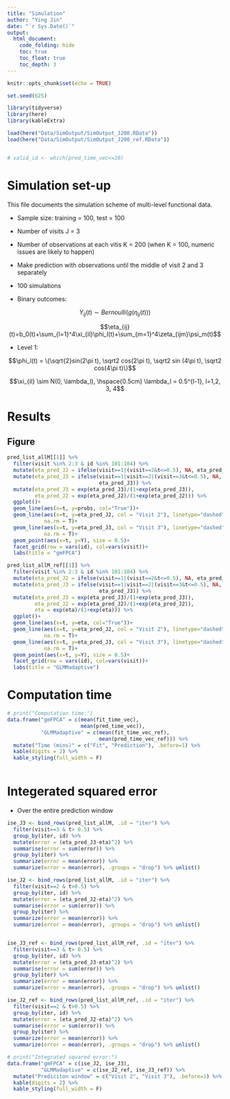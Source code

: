 ```yaml
---
title: "Simulation"
author: "Ying Jin"
date: "`r Sys.Date()`"
output: 
  html_document:
    code_folding: hide
    toc: true
    toc_float: true
    toc_depth: 3
---
```


```r
knitr::opts_chunk$set(echo = TRUE)

set.seed(625)

library(tidyverse)
library(here)
library(kableExtra)

load(here("Data/SimOutput/SimOutput_J200.RData"))
load(here("Data/SimOutput/SimOutput_J200_ref.RData"))


# valid_id <- which(pred_time_vec<=10)

```

# Simulation set-up

This file documents the simulation scheme of multi-level functional data. 

- Sample size: training = 100, test = 100
- Number of visits J = 3
- Number of observations at each vitis K = 200 (when K = 100, numeric issues are likely to happen)
- Make prediction with observations until the middle of visit 2 and 3 separately
- 100 simulations



- Binary outcomes: 

$$Y_{ij}(t) \sim Bernoulli(g(\eta_{ij}(t)))$$

$$\eta_{ij}(t)=b_0(t)+\sum_{l=1}^4\xi_{il}\phi_l(t)+\sum_{m=1}^4\zeta_{ijm}\psi_m(t)$$


- Level 1: 

$$\phi_l(t) = \{\sqrt{2}sin(2\pi t), \sqrt2 cos(2\pi t), \sqrt2 sin (4\pi t), \sqrt2 cos(4\pi t)\}$$

$$\xi_{il} \sim N(0, \lambda_l), \hspace{0.5cm} \lambda_l = 0.5^{l-1}, l=1,2, 3, 4$$

# Results

## Figure

```r
pred_list_allM[[1]] %>%
  filter(visit %in% 2:3 & id %in% 101:104) %>%
  mutate(eta_pred_J2 = ifelse(visit==1|(visit==2&t<=0.5), NA, eta_pred_J2)) %>%
  mutate(eta_pred_J3 = ifelse(visit==1|visit==2|(visit==3&t<=0.5), NA,
                              eta_pred_J3)) %>%
  mutate(eta_pred_J3 = exp(eta_pred_J3)/(1+exp(eta_pred_J3)),
         eta_pred_J2 = exp(eta_pred_J2)/(1+exp(eta_pred_J2))) %>% 
  ggplot()+
  geom_line(aes(x=t, y=probs, col="True"))+
  geom_line(aes(x=t, y=eta_pred_J2, col = "Visit 2"), linetype="dashed", 
            na.rm = T)+
  geom_line(aes(x=t, y=eta_pred_J3, col = "Visit 3"), linetype="dashed", 
            na.rm = T)+
  geom_point(aes(x=t, y=Y), size = 0.5)+
  facet_grid(row = vars(id), col=vars(visit))+
  labs(title = "gmFPCA")
```


```r
pred_list_allM_ref[[1]] %>%
  filter(visit %in% 2:3 & id %in% 101:104) %>%
  mutate(eta_pred_J2 = ifelse(visit==1|(visit==2&t<=0.5), NA, eta_pred_J2)) %>%
  mutate(eta_pred_J3 = ifelse(visit==1|visit==2|(visit==3&t<=0.5), NA,
                              eta_pred_J3)) %>%
  mutate(eta_pred_J3 = exp(eta_pred_J3)/(1+exp(eta_pred_J3)),
         eta_pred_J2 = exp(eta_pred_J2)/(1+exp(eta_pred_J2)), 
         eta = exp(eta)/(1+exp(eta))) %>% 
  ggplot()+
  geom_line(aes(x=t, y=eta, col="True"))+
  geom_line(aes(x=t, y=eta_pred_J2, col = "Visit 2"), linetype="dashed", 
            na.rm = T)+
  geom_line(aes(x=t, y=eta_pred_J3, col = "Visit 3"), linetype="dashed", 
            na.rm = T)+
  geom_point(aes(x=t, y=Y), size = 0.5)+
  facet_grid(row = vars(id), col=vars(visit))+
  labs(title = "GLMMadaptive")
```

# Computation time

```r
# print("Computation time:")
data.frame("gmFPCA" = c(mean(fit_time_vec), 
                        mean(pred_time_vec)),
           "GLMMadaptive" = c(mean(fit_time_vec_ref),
                              mean(pred_time_vec_ref))) %>% 
  mutate("Time (mins)" = c("Fit", "Prediction"), .before=1) %>%
  kable(digits = 2) %>% 
  kable_styling(full_width = F)



```


# Integerated squared error

- Over the entire prediction window

```r
ise_J3 <- bind_rows(pred_list_allM, .id = "iter") %>% 
  filter(visit==3 & t> 0.5) %>%
  group_by(iter, id) %>% 
  mutate(error = (eta_pred_J3-eta)^2) %>%
  summarise(error = sum(error)) %>% 
  group_by(iter) %>%
  summarize(error = mean(error)) %>%
  summarize(error = mean(error), .groups = "drop") %>% unlist()

ise_J2 <- bind_rows(pred_list_allM, .id = "iter") %>% 
  filter(visit==2 & t>0.5) %>%
  group_by(iter, id) %>% 
  mutate(error = (eta_pred_J2-eta)^2) %>%
  summarise(error = sum(error)) %>% 
  group_by(iter) %>% 
  summarize(error = mean(error)) %>% 
  summarize(error = mean(error), .groups = "drop") %>% unlist()


ise_J3_ref <- bind_rows(pred_list_allM_ref, .id = "iter") %>% 
  filter(visit==3 & t> 0.5) %>%
  group_by(iter, id) %>% 
  mutate(error = (eta_pred_J3-eta)^2) %>%
  summarise(error = sum(error)) %>% 
  group_by(iter) %>%
  summarize(error = mean(error)) %>%
  summarize(error = mean(error), .groups = "drop") %>% unlist()

ise_J2_ref <- bind_rows(pred_list_allM_ref, .id = "iter") %>% 
  filter(visit==2 & t>0.5) %>%
  group_by(iter, id) %>% 
  mutate(error = (eta_pred_J2-eta)^2) %>%
  summarise(error = sum(error)) %>% 
  group_by(iter) %>% 
  summarize(error = mean(error)) %>% 
  summarize(error = mean(error), .groups = "drop") %>% unlist()
```

```r
# print("Integrated squared error:")
data.frame("gmFPCA" = c(ise_J2, ise_J3),
           "GLMMadaptive" = c(ise_J2_ref, ise_J3_ref)) %>% 
  mutate("Prediciton window" = c("Visit 2", "Visit 3"), .before=1) %>%
  kable(digits = 2) %>% 
  kable_styling(full_width = F)
```


